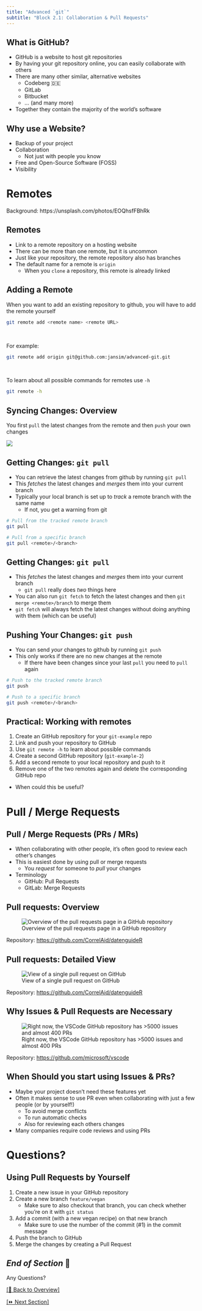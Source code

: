```yaml
---
title: "Advanced `git`"
subtitle: "Block 2.1: Collaboration & Pull Requests"
---
```


## What is GitHub?

- GitHub is a website to host git repositories
- By having your git repository online, you can easily collaborate with others
- There are many other similar, alternative websites
  - Codeberg 🇩🇪
  - GitLab
  - Bitbucket
  - ... (and many more)
- Together they contain the majority of the world's software

## Why use a Website?

- Backup of your project
- Collaboration
  - Not just with people you know
- Free and Open-Source Software (FOSS)
- Visibility

<!--

# Connecting git and github

## Authenticating with github.com 🗝️ {background-color="black"}

::: {.nonincremental}

- We will use a guide to set up the authentication with GitHub
- Please go to the [website](https://simson.io/advanced-git/output/resources/ssh-github/how-to-setup-github-ssh.html) and follow the steps to authenticate with GitHub
- A PDF version of the guide can be found [here](./resources/ssh-github/how-to-setup-github-ssh.pdf)

:::

![https://simson.io/advanced-git/output/resources/ssh-gitlab/how-to-setup-gitlab-ssh.html](images/qr-codes/qr-code-ssh-guide.svg)

-->

# Remotes {background-color="black" background-opacity="0.3" background-image="images/backgrounds/glenn-carstens-peters-EOQhsfFBhRk-unsplash.jpg"}

::: attribution
Background: https://unsplash.com/photos/EOQhsfFBhRk
:::

## Remotes

- Link to a remote repository on a hosting website
- There can be more than one remote, but it is uncommon
- Just like your repository, the remote repository also has branches
- The default name for a remote is `origin`
  - When you `clone` a repository, this remote is already linked

## Adding a Remote

When you want to add an existing repository to github, you will have to add the remote yourself

```bash
git remote add <remote name> <remote URL>
```

<br>

::: {.fragment}
For example:

```bash
git remote add origin git@github.com:jansim/advanced-git.git
```
:::

<br>

::: {.fragment}
To learn about all possible commands for remotes use `-h`

```bash
git remote -h
```
:::

## Syncing Changes: Overview

You first `pull` the latest changes from the remote and then `push` your own changes

![](images/drawings/pull-push.svg)

## Getting Changes: `git pull`

- You can retrieve the latest changes from github by running `git pull`
- This *fetches* the latest changes and *merges* them into your current branch
- Typically your local branch is set up to *track* a remote branch with the same name
  - If not, you get a warning from git

::: {.fragment}
```bash
# Pull from the tracked remote branch
git pull

# Pull from a specific branch
git pull <remote>/<branch>
```
:::

## Getting Changes: `git pull`

- This *fetches* the latest changes and *merges* them into your current branch
  - `git pull` really does *two* things here
- You can also run `git fetch` to fetch the latest changes and then `git merge <remote>/branch` to merge them
- `git fetch` will always fetch the latest changes without doing anything with them (which can be useful)

## Pushing Your Changes: `git push`

- You can send *your* changes to github by running `git push`
- This only works if there are no new changes at the remote
  - If there have been changes since your last `pull` you need to `pull` again

::: {.fragment}
```bash
# Push to the tracked remote branch
git push

# Push to a specific branch
git push <remote>/<branch>
```
:::

## Practical: Working with remotes {background-color="black"}

1. Create an GitHub repository for your `git-example` repo
2. Link and push your repository to GitHub
3. Use `git remote -h` to learn about possible commands
4. Create a second GitHub repository (`git-example-2`)
5. Add a second remote to your local repository and push to it
6. Remove one of the two remotes again and delete the corresponding GitHub repo

- When could this be useful?

# Pull / Merge Requests

## Pull / Merge Requests (PRs / MRs)

- When collaborating with other people, it's often good to review each other's changes
- This is easiest done by using pull or merge requests
  - You *request* for someone to *pull* your changes
- Terminology
  - GitHub: Pull Requests
  - GitLab: Merge Requests

## Pull requests: Overview

![Overview of the pull requests page in a GitHub repository](images/screenshots/github/gh-prs.png)

::: attribution
Repository: <https://github.com/CorrelAid/datenguideR>
:::

## Pull requests: Detailed View

![View of a single pull request on GitHub](images/screenshots/github/gh-pr.png)

::: attribution
Repository: <https://github.com/CorrelAid/datenguideR>
:::

## Why Issues & Pull Requests are Necessary

![Right now, the VSCode GitHub repository has >5000 issues and almost 400 PRs](images/screenshots/github/gh-vscode.png)

::: attribution
Repository: <https://github.com/microsoft/vscode>
:::

## When Should you start using Issues & PRs?

- Maybe your project doesn't need these features yet
- Often it makes sense to use PR even when collaborating with just a few people (or by yourself!)
  - To avoid merge conflicts
  - To run automatic checks
  - Also for reviewing each others changes
- Many companies require code reviews and using PRs

# Questions? {background-opacity="0.4" background-image="images/backgrounds/questions.gif" background-position="top"}

## Using Pull Requests by Yourself {background-color="black"}

1. Create a new issue in your GitHub repository
2. Create a new branch `feature/vegan`
   - Make sure to also checkout that branch, you can check whether you're on it with `git status`
3. Add a commit (with a new vegan recipe) on that new branch
   - Make sure to use the number of the commit (#1) in the commit message
4. Push the branch to GitHub
5. Merge the changes by creating a Pull Request 

## *End of Section* 🎉 {background-color="black"}

:::{.r-fit-text}
Any Questions?
:::

[[🏡 Back to Overview]](../index.html)

[[⏩️ Next Section]](./2.2-trunk-based-development.html) 
